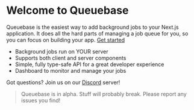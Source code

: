 # Welcome to Queuebase

Queuebase is the easiest way to add background jobs to your Next.js application. It does all the hard parts of managing a job queue for you, so you can focus on building your app. [Get started](/getting-started/appdir)

- Background jobs run on YOUR server
- Supports both client and server components
- Simple, fully type-safe API for a great developer experience
- Dashboard to monitor and manage your jobs

Got questions? Join us on our [Discord](https://discord.gg/queuebase) server!

> Queuebase is in alpha. Stuff will probably break. Please report any issues you find!
